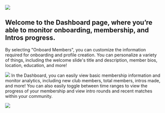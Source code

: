 ![](/images/dashboard-1-vF.png)

Welcome to the Dashboard page, where you’re able to monitor onboarding, membership, and Intros progress. 
---
<Tabs>
  <Tab title="Onboarding Members">
    By selecting "Onboard Members", you can customize the information required for onboarding and profile creation. You can personalize a variety of things, including the welcome slide's title and description, member bios, location, education, and more!

![](/images/dashboard-2-vF.png)
  </Tab>
  <Tab title="Monitoring Membership">
    In the Dashboard, you can easily view basic membership information and monitor analytics, including new club members, total members, intros made, and more! You can also easily toggle between time ranges to view the progress of your membership and view intro rounds and recent matches within your community.

![](/images/dashboard-5-vFF.png)
  </Tab>
</Tabs>
